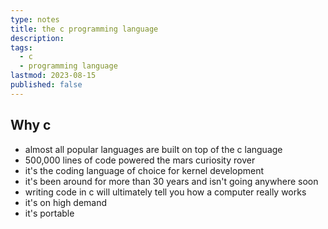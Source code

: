 ```yaml
---
type: notes
title: the c programming language
description:
tags:
  - c
  - programming language
lastmod: 2023-08-15
published: false
---
```


## Why c

- almost all popular languages are built on top of the c language
- 500,000 lines of code powered the mars curiosity rover
- it's the coding language of choice for kernel development
- it's been around for more than 30 years and isn't going anywhere soon
- writing code in c will ultimately tell you how a computer really works
- it's on high demand
- it's portable

